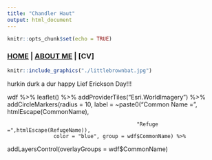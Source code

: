 ```yaml
---
title: "Chandler Haut"
output: html_document
---
```


```r
knitr::opts_chunk$set(echo = TRUE)
```

### [HOME](https://chandlerhaut.github.io/) | [ABOUT ME](https://chandlerhaut.github.io/about_me/) | [CV]


```r
knitr::include_graphics("./littlebrownbat.jpg")
```

hurkin durk a dur happy Lief Erickson Day!!!

wdf %>% 
  leaflet() %>% 
  addProviderTiles("Esri.WorldImagery") %>% 
  addCircleMarkers(radius = 10, label = ~paste0("Common Name =", htmlEscape(CommonName),
                                              
                                              "Refuge =",htmlEscape(RefugeName)),
                   color = "blue", group = wdf$CommonName) %>% 
  addLayersControl(overlayGroups = wdf$CommonName)